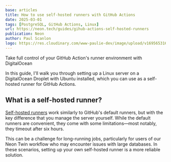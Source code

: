 ```yaml
---
base: articles
title: How to use self-hosted runners with GitHub Actions
date: 2025-03-01
tags: [PostgreSQL, GitHub Actions, Linux]
url: https://neon.tech/guides/gihub-actions-self-hosted-runners
publication: Neon
author: Paul Scanlon
logo: https://res.cloudinary.com/www-paulie-dev/image/upload/v1695653167/paulie.dev/Logos/neon-logo_ymrzrs.png
---
```


Take full control of your GitHub Action's runner environment with DigitalOcean

In this guide, I'll walk you through setting up a Linux server on a DigitalOcean Droplet with Ubuntu installed, which you can use as a self-hosted runner for GitHub Actions.

## What is a self-hosted runner?

[Self-hosted runners](https://docs.github.com/en/actions/hosting-your-own-runners/managing-self-hosted-runners/about-self-hosted-runners#about-self-hosted-runners) work similarly to GitHub's default runners, but with the key difference that you manage the server yourself. While the default runners are convenient, they come with some limitations—most notably, they timeout after six hours.

This can be a challenge for long-running jobs, particularly for users of our Neon Twin workflow who may encounter issues with large databases. In these scenarios, setting up your own self-hosted runner is a more reliable solution.
